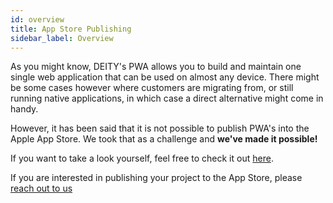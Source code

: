 ```yaml
---
id: overview
title: App Store Publishing
sidebar_label: Overview
---
```


As you might know, DEITY's PWA allows you to build and maintain one single web application that can be used on almost any device. There might be some cases however where customers are migrating from, or still running native applications, in which case a direct alternative might come in handy.

However, it has been said that it is not possible to publish PWA's into the Apple App Store. We took that as a challenge and **we've made it possible!**

If you want to take a look yourself, feel free to check it out [here](https://apps.apple.com/app/deity-storefront/id1585832328).

If you are interested in publishing your project to the App Store, please [reach out to us](https://deity.io/contact)
